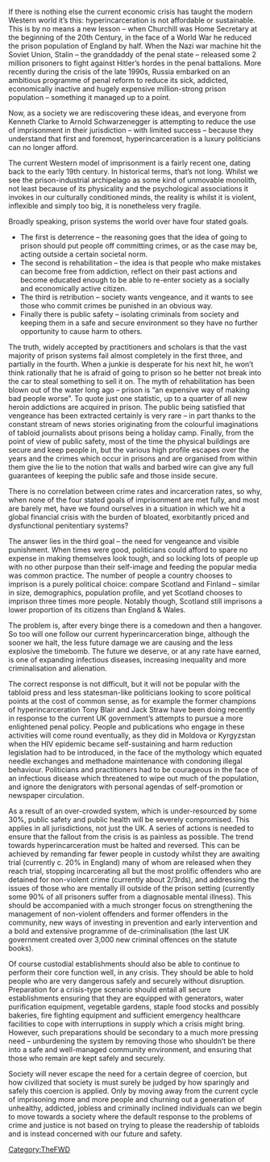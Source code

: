 {{TheFWD header}}{{DISPLAYTITLE:53. Moving Towards a Post Penal Society - Anton Shelupanov}}
If there is nothing else the current economic crisis has taught the modern Western world it’s this: hyperincarceration is not affordable or sustainable. This is by no means a new lesson – when Churchill was Home Secretary at the beginning of the 20th Century, in the face of a World War he reduced the prison population of England by half. When the Nazi war machine hit the Soviet Union, Stalin – the granddaddy of the penal state – released some 2 million prisoners to fight against Hitler’s hordes in the penal battalions. More recently during the crisis of the late 1990s, Russia embarked on an ambitious programme of penal reform to reduce its sick, addicted, economically inactive and hugely expensive million-strong prison population – something it managed up to a point.
 
Now, as a society we are rediscovering these ideas, and everyone from Kenneth Clarke to Arnold Schwarzenegger is attempting to reduce the use of imprisonment in their jurisdiction – with limited success – because they understand that first and foremost, hyperincarceration is a luxury politicians can no longer afford.

The current Western model of imprisonment is a fairly recent one, dating back to the early 19th century. In historical terms, that’s not long. Whilst we see the prison-industrial archipelago as some kind of unmovable monolith, not least because of its physicality and the psychological associations it invokes in our culturally conditioned minds, the reality is whilst it is violent, inflexible and simply too big, it is nonetheless very fragile.  

Broadly speaking, prison systems the world over have four stated goals. 

*The first is deterrence – the reasoning goes that the idea of going to prison should put people off committing crimes, or as the case may be, acting outside a certain societal norm. 
*The second is rehabilitation – the idea is that people who make mistakes can become free from addiction, reflect on their past actions and become educated enough to be able to re-enter society as a socially and economically active citizen. 
*The third is retribution – society wants vengeance, and it wants to see those who commit crimes be punished in an obvious way. 
* Finally there is public safety – isolating criminals from society and keeping them in a safe and secure environment so they have no further opportunity to cause harm to others.

The truth, widely accepted by practitioners and scholars is that the vast majority of prison systems fail almost completely in the first three, and partially in the fourth. When a junkie is desperate for his next hit, he won’t think rationally that he is afraid of going to prison so he better not break into the car to steal something to sell it on. The myth of rehabilitation has been blown out of the water long ago – prison is “an expensive way of making bad people worse”. To quote just one statistic, up to a quarter of all new heroin addictions are acquired in prison. The public being satisfied that vengeance has been extracted certainly is very rare – in part thanks to the constant stream of news stories originating from the colourful imaginations of tabloid journalists about prisons being a holiday camp. Finally, from the point of view of public safety, most of the time the physical buildings are secure and keep people in, but the various high profile escapes over the years and the crimes which occur in prisons and are organised from within them give the lie to the notion that walls and barbed wire can give any full guarantees of keeping the public safe and those inside secure.

There is no correlation between crime rates and incarceration rates, so why, when none of the four stated goals of imprisonment are met fully, and most are barely met, have we found ourselves in a situation in which we hit a global financial crisis with the burden of bloated, exorbitantly priced and dysfunctional penitentiary systems?

The answer lies in the third goal – the need for vengeance and visible punishment. When times were good, politicians could afford to spare no expense in making themselves look tough, and so locking lots of people up with no other purpose than their self-image and feeding the popular media was common practice. The number of people a country chooses to imprison is a purely political choice: compare Scotland and Finland – similar in size, demographics, population profile, and yet Scotland chooses to imprison three times more people. Notably though, Scotland still imprisons a lower proportion of its citizens than England & Wales.

The problem is, after every binge there is a comedown and then a hangover. So too will one follow our current hyperincarceration binge, although the sooner we halt, the less future damage we are causing and the less explosive the timebomb. The future we deserve, or at any rate have earned, is one of expanding infectious diseases, increasing inequality and more criminalisation and alienation.

The correct response is not difficult, but it will not be popular with the tabloid press and less statesman-like politicians looking to score political points at the cost of common sense, as for example the former champions of hyperincarceration Tony Blair and Jack Straw have been doing recently in response to the current UK government’s attempts to pursue a more enlightened penal policy. People and publications who engage in these activities will come round eventually, as they did in Moldova or Kyrgyzstan when the HIV epidemic became self-sustaining and harm reduction legislation had to be introduced, in the face of the mythology which equated needle exchanges and methadone  maintenance with condoning illegal behaviour. Politicians and practitioners had to be courageous in the face of an infectious disease which threatened to wipe out much of the population, and ignore the denigrators with personal agendas of self-promotion or newspaper circulation.

As a result of an over-crowded system, which is under-resourced by some 30%, public safety and public health will be severely compromised. This applies in all jurisdictions, not just the UK. A series of actions is needed to ensure that the fallout from the crisis is as painless as possible. The trend towards hyperincarceration must be halted and reversed. This can be achieved by remanding far fewer people in custody whilst they are awaiting trial (currently c. 20% in England) many of whom are released when they reach trial, stopping incarcerating all but the most prolific offenders who are detained for non-violent crime (currently about 2/3rds), and addressing the issues of those who are mentally ill outside of the prison setting (currently some 90% of all prisoners suffer from a diagnosable mental illness). This should be accompanied  with a much stronger focus on strengthening the management of non-violent offenders and former offenders in the community, new ways of investing in prevention and early intervention and a bold and extensive programme of de-criminalisation (the last UK government created over 3,000 new criminal offences on the statute books).

Of course custodial establishments should also be able to continue to perform their core function well, in any crisis. They should be able to hold people who are very dangerous safely and securely without disruption. Preparation for a crisis-type scenario should entail all secure establishments ensuring that they are equipped with generators, water purification equipment, vegetable gardens, staple food stocks and possibly bakeries, fire fighting equipment and sufficient emergency healthcare facilities to cope with interruptions in supply which a crisis might bring. However, such preparations should be secondary to a much more pressing need – unburdening the system by removing those who shouldn’t be there into a safe and well-managed community environment, and ensuring that those who remain are kept safely and securely.

Society will never escape the need for a certain degree of coercion, but how civilized that society is must surely be judged by how sparingly and safely this coercion is applied. Only by moving away from the current cycle of imprisoning more and more people and churning out a generation of unhealthy, addicted, jobless and criminally inclined individuals can we begin to move towards a society where the default response to the problems of crime and justice is not based on trying to please the readership of tabloids and is instead concerned with our future and safety.

{{TheFWD references}}

[[Category:TheFWD]]